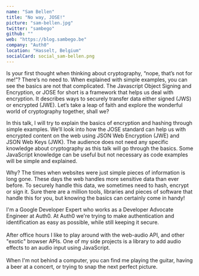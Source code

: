 ```yaml
---
name: "Sam Bellen"
title: "No way, JOSE!"
picture: "sam-bellen.jpg"
twitter: "sambego"
github: ""
web: "https://blog.sambego.be"
company: "Auth0"
location: "Hasselt, Belgium"
socialCard: social_sam-bellen.png
---
```


<p>
  Is your first thought when thinking about cryptography, “nope, that’s not for me!”? There’s no need to. When explained with simple examples, you can see the basics are not that complicated. The Javascript Object Signing and Encryption, or JOSE for short is a framework that helps us deal with encryption. It describes ways to securely transfer data either signed (JWS) or encrypted (JWE). Let’s take a leap of faith and explore the wonderful world of cryptography together, shall we?
</p>
<p>
  In this talk, I will try to explain the basics of encryption and hashing through simple examples. We’ll look into how the JOSE standard can help us with encrypted content on the web using JSON Web Encryption (JWE) and JSON Web Keys (JWK). The audience does not need any specific knowledge about cryptography as this talk will go through the basics. Some JavaScript knowledge can be useful but not necessary as code examples will be simple and explained.
</p>
<p>
  Why? The times when websites were just simple pieces of information is long gone. These days the web handles more sensitive data than ever before. To securely handle this data, we sometimes need to hash, encrypt or sign it. Sure there are a million tools, libraries and pieces of software that handle this for you, but knowing the basics can certainly come in handy!
</p>

<p>
  I'm a Google Developer Expert who works as a Developer Advocate Engineer at Auth0. At Auth0 we're trying to make authentication and identification as easy as possible, while still keeping it secure.
  <br /><br />
  After office hours I like to play around with the web-audio API, and other "exotic" browser APIs. One of my side projects is a library to add audio effects to an audio input using JavaScript.
  <br /><br />
  When I'm not behind a computer, you can find me playing the guitar, having a beer at a concert, or trying to snap the next perfect picture.
</p>
